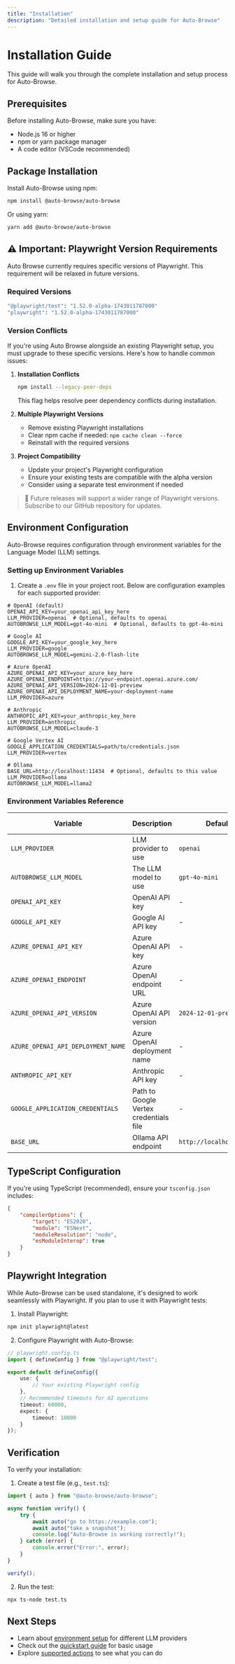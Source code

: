 ```yaml
---
title: "Installation"
description: "Detailed installation and setup guide for Auto-Browse"
---
```


# Installation Guide

This guide will walk you through the complete installation and setup process for Auto-Browse.

## Prerequisites

Before installing Auto-Browse, make sure you have:

- Node.js 16 or higher
- npm or yarn package manager
- A code editor (VSCode recommended)

## Package Installation

Install Auto-Browse using npm:

```bash
npm install @auto-browse/auto-browse
```

Or using yarn:

```bash
yarn add @auto-browse/auto-browse
```

## ⚠️ Important: Playwright Version Requirements

Auto Browse currently requires specific versions of Playwright. This requirement will be relaxed in future versions.

### Required Versions

```bash
"@playwright/test": "1.52.0-alpha-1743011787000"
"playwright": "1.52.0-alpha-1743011787000"
```

### Version Conflicts

If you're using Auto Browse alongside an existing Playwright setup, you must upgrade to these specific versions. Here's how to handle common issues:

1. **Installation Conflicts**

   ```bash
   npm install --legacy-peer-deps
   ```

   This flag helps resolve peer dependency conflicts during installation.

2. **Multiple Playwright Versions**

   - Remove existing Playwright installations
   - Clear npm cache if needed: `npm cache clean --force`
   - Reinstall with the required versions

3. **Project Compatibility**
   - Update your project's Playwright configuration
   - Ensure your existing tests are compatible with the alpha version
   - Consider using a separate test environment if needed

> 🔄 Future releases will support a wider range of Playwright versions. Subscribe to our GitHub repository for updates.

## Environment Configuration

Auto-Browse requires configuration through environment variables for the Language Model (LLM) settings.

### Setting up Environment Variables

1. Create a `.env` file in your project root. Below are configuration examples for each supported provider:

```env
# OpenAI (default)
OPENAI_API_KEY=your_openai_api_key_here
LLM_PROVIDER=openai  # Optional, defaults to openai
AUTOBROWSE_LLM_MODEL=gpt-4o-mini  # Optional, defaults to gpt-4o-mini

# Google AI
GOOGLE_API_KEY=your_google_key_here
LLM_PROVIDER=google
AUTOBROWSE_LLM_MODEL=gemini-2.0-flash-lite

# Azure OpenAI
AZURE_OPENAI_API_KEY=your_azure_key_here
AZURE_OPENAI_ENDPOINT=https://your-endpoint.openai.azure.com/
AZURE_OPENAI_API_VERSION=2024-12-01-preview
AZURE_OPENAI_API_DEPLOYMENT_NAME=your-deployment-name
LLM_PROVIDER=azure

# Anthropic
ANTHROPIC_API_KEY=your_anthropic_key_here
LLM_PROVIDER=anthropic
AUTOBROWSE_LLM_MODEL=claude-3

# Google Vertex AI
GOOGLE_APPLICATION_CREDENTIALS=path/to/credentials.json
LLM_PROVIDER=vertex

# Ollama
BASE_URL=http://localhost:11434  # Optional, defaults to this value
LLM_PROVIDER=ollama
AUTOBROWSE_LLM_MODEL=llama2
```

### Environment Variables Reference

| Variable                           | Description                            | Default                  | Required For |
| ---------------------------------- | -------------------------------------- | ------------------------ | ------------ |
| `LLM_PROVIDER`                     | LLM provider to use                    | `openai`                 | No           |
| `AUTOBROWSE_LLM_MODEL`             | The LLM model to use                   | `gpt-4o-mini`            | No           |
| `OPENAI_API_KEY`                   | OpenAI API key                         | -                        | OpenAI       |
| `GOOGLE_API_KEY`                   | Google AI API key                      | -                        | Google AI    |
| `AZURE_OPENAI_API_KEY`             | Azure OpenAI API key                   | -                        | Azure        |
| `AZURE_OPENAI_ENDPOINT`            | Azure OpenAI endpoint URL              | -                        | Azure        |
| `AZURE_OPENAI_API_VERSION`         | Azure OpenAI API version               | `2024-12-01-preview`     | Azure        |
| `AZURE_OPENAI_API_DEPLOYMENT_NAME` | Azure OpenAI deployment name           | -                        | Azure        |
| `ANTHROPIC_API_KEY`                | Anthropic API key                      | -                        | Anthropic    |
| `GOOGLE_APPLICATION_CREDENTIALS`   | Path to Google Vertex credentials file | -                        | Vertex AI    |
| `BASE_URL`                         | Ollama API endpoint                    | `http://localhost:11434` | No           |

## TypeScript Configuration

If you're using TypeScript (recommended), ensure your `tsconfig.json` includes:

```json
{
	"compilerOptions": {
		"target": "ES2020",
		"module": "ESNext",
		"moduleResolution": "node",
		"esModuleInterop": true
	}
}
```

## Playwright Integration

While Auto-Browse can be used standalone, it's designed to work seamlessly with Playwright. If you plan to use it with Playwright tests:

1. Install Playwright:

```bash
npm init playwright@latest
```

2. Configure Playwright with Auto-Browse:

```typescript
// playwright.config.ts
import { defineConfig } from "@playwright/test";

export default defineConfig({
	use: {
		// Your existing Playwright config
	},
	// Recommended timeouts for AI operations
	timeout: 60000,
	expect: {
		timeout: 10000
	}
});
```

## Verification

To verify your installation:

1. Create a test file (e.g., `test.ts`):

```typescript
import { auto } from "@auto-browse/auto-browse";

async function verify() {
	try {
		await auto("go to https://example.com");
		await auto("take a snapshot");
		console.log("Auto-Browse is working correctly!");
	} catch (error) {
		console.error("Error:", error);
	}
}

verify();
```

2. Run the test:

```bash
npx ts-node test.ts
```

## Next Steps

- Learn about [environment setup](/environment-setup) for different LLM providers
- Check out the [quickstart guide](/quickstart) for basic usage
- Explore [supported actions](/actions/clicking) to see what you can do
